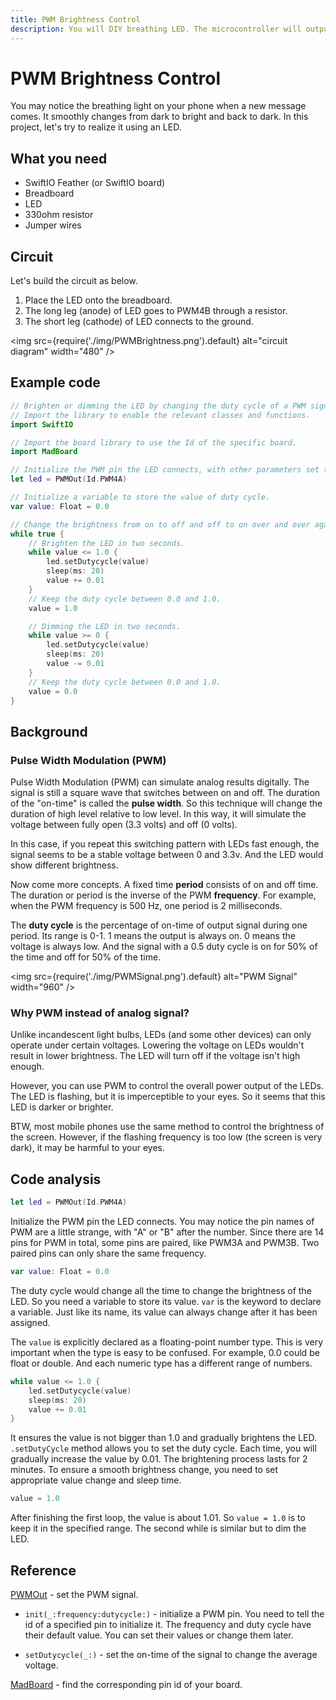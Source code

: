 ```yaml
---
title: PWM Brightness Control
description: You will DIY breathing LED. The microcontroller will output PWM signals to make the LED brighter or dimmer.
---
```


# PWM Brightness Control

You may notice the breathing light on your phone when a new message comes. It smoothly changes from dark to bright and back to dark. In this project, let's try to realize it using an LED. 

## What you need

- SwiftIO Feather (or SwiftIO board)
- Breadboard
- LED
- 330ohm resistor
- Jumper wires

## Circuit

Let's build the circuit as below.

1. Place the LED onto the breadboard.
2. The long leg (anode) of LED goes to PWM4B through a resistor.
3. The short leg (cathode) of LED connects to the ground.


<img
  src={require('./img/PWMBrightness.png').default}
  alt="circuit diagram" width="480"
/>


## Example code


```swift
// Brighten or dimming the LED by changing the duty cycle of a PWM signal.
// Import the library to enable the relevant classes and functions.
import SwiftIO

// Import the board library to use the Id of the specific board.
import MadBoard

// Initialize the PWM pin the LED connects, with other parameters set to default.
let led = PWMOut(Id.PWM4A)

// Initialize a variable to store the value of duty cycle.
var value: Float = 0.0

// Change the brightness from on to off and off to on over and over again.
while true {
    // Brighten the LED in two seconds.
    while value <= 1.0 {
        led.setDutycycle(value)
        sleep(ms: 20)
        value += 0.01
    }
    // Keep the duty cycle between 0.0 and 1.0.
    value = 1.0

    // Dimming the LED in two seconds.
    while value >= 0 {
        led.setDutycycle(value)
        sleep(ms: 20)
        value -= 0.01
    }
    // Keep the duty cycle between 0.0 and 1.0.
    value = 0.0
}
```


## Background

### Pulse Width Modulation (PWM)

Pulse Width Modulation (PWM) can simulate analog results digitally. The signal is still a square wave that switches between on and off. The duration of the "on-time" is called the **pulse width**. So this technique will change the duration of high level relative to low level. In this way, it will simulate the voltage between fully open (3.3 volts) and off (0 volts).  

In this case, if you repeat this switching pattern with LEDs fast enough, the signal seems to be a stable voltage between 0 and 3.3v. And the LED would show different brightness.

Now come more concepts. A fixed time **period** consists of on and off time. The duration or period is the inverse of the PWM **frequency**. For example, when the PWM frequency is 500 Hz, one period is 2 milliseconds.

The **duty cycle** is the percentage of on-time of output signal during one period. Its range is 0-1. 1 means the output is always on. 0 means the voltage is always low. And the signal with a 0.5 duty cycle is on for 50% of the time and off for 50% of the time.


<img
  src={require('./img/PWMSignal.png').default}
  alt="PWM Signal" width="960"
/>

### Why PWM instead of analog signal?

Unlike incandescent light bulbs, LEDs (and some other devices) can only operate under certain voltages. Lowering the voltage on LEDs wouldn't result in lower brightness. The LED will turn off if the voltage isn't high enough.

However, you can use PWM to control the overall power output of the LEDs. The LED is flashing, but it is imperceptible to your eyes. So it seems that this LED is darker or brighter.

BTW, most mobile phones use the same method to control the brightness of the screen. However, if the flashing frequency is too low (the screen is very dark), it may be harmful to your eyes.


## Code analysis

```swift
let led = PWMOut(Id.PWM4A)
```
Initialize the PWM pin the LED connects. You may notice the pin names of PWM are a little strange, with "A" or "B" after the number. Since there are 14 pins for PWM in total, some pins are paired, like PWM3A and PWM3B. Two paired pins can only share the same frequency.

```swift
var value: Float = 0.0
```
The duty cycle would change all the time to change the brightness of the LED. So you need a variable to store its value. `var` is the keyword to declare a variable. Just like its name, its value can always change after it has been assigned. 

The `value` is explicitly declared as a floating-point number type. This is very important when the type is easy to be confused. For example, 0.0 could be float or double. And each numeric type has a different range of numbers. 

```swift
while value <= 1.0 {
    led.setDutycycle(value)
    sleep(ms: 20)
    value += 0.01
}
```

It ensures the value is not bigger than 1.0 and gradually brightens the LED. `.setDutyCycle` method allows you to set the duty cycle. Each time, you will gradually increase the value by 0.01. The brightening process lasts for 2 minutes. To ensure a smooth brightness change, you need to set appropriate value change and sleep time. 

```swift
value = 1.0
```
After finishing the first loop, the value is about 1.01. So `value = 1.0` is to keep it in the specified range.  The second while is similar but to dim the LED. 

## Reference

[PWMOut](https://swiftioapi.madmachine.io/Classes/PWMOut.html) - set the PWM signal.

- `init(_:frequency:dutycycle:)` - initialize a PWM pin. You need to tell the id of a specified pin to initialize it. The frequency and duty cycle have their default value. You can set their values or change them later.

- `setDutycycle(_:)` - set the on-time of the signal to change the average voltage.

[MadBoard](https://github.com/madmachineio/MadBoards) - find the corresponding pin id of your board.